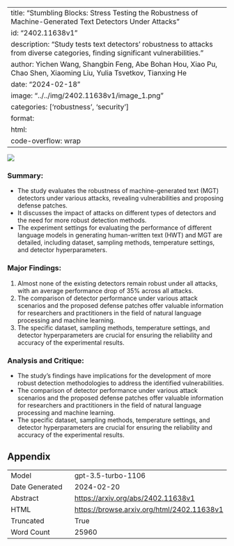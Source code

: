 
---
title: "Stumbling Blocks: Stress Testing the Robustness of Machine-Generated Text Detectors Under Attacks"
id: "2402.11638v1"
description: "Study tests text detectors' robustness to attacks from diverse categories, finding significant vulnerabilities."
author: Yichen Wang, Shangbin Feng, Abe Bohan Hou, Xiao Pu, Chao Shen, Xiaoming Liu, Yulia Tsvetkov, Tianxing He
date: "2024-02-18"
image: "../../img/2402.11638v1/image_1.png"
categories: ['robustness', 'security']
format:
  html:
    code-overflow: wrap
---

![](../../img/2402.11638v1/image_1.png)

### Summary:
- The study evaluates the robustness of machine-generated text (MGT) detectors under various attacks, revealing vulnerabilities and proposing defense patches.
- It discusses the impact of attacks on different types of detectors and the need for more robust detection methods.
- The experiment settings for evaluating the performance of different language models in generating human-written text (HWT) and MGT are detailed, including dataset, sampling methods, temperature settings, and detector hyperparameters.

### Major Findings:
1. Almost none of the existing detectors remain robust under all attacks, with an average performance drop of 35% across all attacks.
2. The comparison of detector performance under various attack scenarios and the proposed defense patches offer valuable information for researchers and practitioners in the field of natural language processing and machine learning.
3. The specific dataset, sampling methods, temperature settings, and detector hyperparameters are crucial for ensuring the reliability and accuracy of the experimental results.

### Analysis and Critique:
- The study's findings have implications for the development of more robust detection methodologies to address the identified vulnerabilities.
- The comparison of detector performance under various attack scenarios and the proposed defense patches offer valuable information for researchers and practitioners in the field of natural language processing and machine learning.
- The specific dataset, sampling methods, temperature settings, and detector hyperparameters are crucial for ensuring the reliability and accuracy of the experimental results.

## Appendix

|          |          |
|----------|----------|
| Model     | gpt-3.5-turbo-1106       |
| Date Generated     | 2024-02-20       |
| Abstract | [https://arxiv.org/abs/2402.11638v1](https://arxiv.org/abs/2402.11638v1)        |
| HTML     | [https://browse.arxiv.org/html/2402.11638v1](https://browse.arxiv.org/html/2402.11638v1)       |
| Truncated       | True       |
| Word Count       | 25960       |
